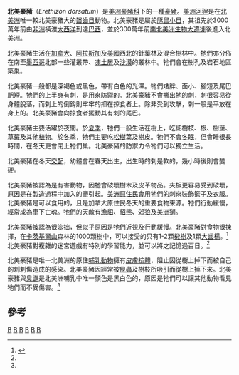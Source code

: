 {{Speciesbox
| taxon = Erethizon dorsatum
| status = LR/lc
| status_system = iucn2.3
| status_ref = <ref name=iucn>{{IUCN2006|assessors=Baillie|year=1996|id=8004|title=Erethizon dorsatum|downloaded=2006-05-12}}</ref>
| fossil_range = 晚[[上新世|上新世]] - 現今
| image = Porcupine_NPS11952.jpg
| parent_authority = [[弗列德利克·居維葉|F. Cuvier]], 1823
| authority = ([[卡爾·林奈|Linnaeus]], 1758)
}}

'''北美豪豬'''（''Erethizon dorsatum''）是[[美洲豪豬科|美洲豪豬科]]下的一種[[豪豬|豪豬]]。[[美洲河狸|美洲河狸]]是在[[北美洲|北美洲]]唯一較北美豪豬大的[[齧齒目|齧齒目]]動物。北美豪豬是屬於[[豚鼠小目|豚鼠小目]]，其祖先於3000萬年前由[[非洲|非洲]]橫渡[[大西洋|大西洋]]到達[[巴西|巴西]]，並於300萬年前[[南北美洲生物大遷徙|南北美洲生物大遷徙]]後進入北美洲。

北美豪豬生活在[[加拿大|加拿大]]、[[阿拉斯加|阿拉斯加]]及[[美國|美國]]西北的針葉林及混合樹林中。牠們亦分佈在南至[[墨西哥|墨西哥]]北部一些灌叢帶、[[凍土層|凍土層]]及[[沙漠|沙漠]]的叢林中。牠們會在樹孔及岩石地區築巢。

北美豪豬一般都是深褐色或黑色，帶有白色的光澤。牠們矮胖、面小、腳短及尾巴肥短。牠們的上半身有刺，是用來防禦的。北美豪豬不會擲出牠的刺，刺很容易從身體脫落，而刺上的倒鈎則牢牢的扣在掠食者上。除非受到攻擊，刺一般是平放在身上的。北美豪豬會向掠食者擺動其有刺的尾巴。

北美豪豬主要活躍於夜間。於[[夏季|夏季]]，牠們一般生活在樹上，吃細樹枝、根、樹莖、[[草莓|草莓]]及其他[[植物|植物]]。於[[冬季|冬季]]，牠們主要吃[[松樹|松樹]]葉及樹皮。牠們不會[[冬眠|冬眠]]，但會睡很長時間，在冬天更會閉上牠們巢。北美豪豬的防禦力令牠們可以獨立生活。

北美豪豬在冬天[[交配|交配]]，幼體會在春天出生，出生時的刺是軟的，幾小時後則會變硬。

北美豪豬被認為是有害動物，因牠會破壞樹木及皮革物品。夾板更容易受到破壞，原因是在製造過程中加入的鹽引起。[[美洲原住民|美洲原住民]]會用牠們的刺來裝飾籃子及衣服。北美豪豬是可以食用的，且是加拿大原住民冬天的重要食物來源。牠們行動緩慢，經常成為車下亡魂。牠們的天敵有[[漁貂|漁貂]]、[[貂熊|貂熊]]、[[郊狼|郊狼]]及[[美洲獅|美洲獅]]。

北美豪豬被認為很笨拙，但似乎原因是牠們[[近視|近視]]及行動緩慢。北美豪豬對食物很揀擇，在[[卡茨基爾山|卡茨基爾山]]森林的1000顆樹中，可以接受的只有1-2顆[[椴樹|椴樹]]及1顆[[大齒楊|大齒楊]]。<ref name=roze1989>{{Cite book en|author=Roze, Uldis|year=1989|title=The North American Porcupine|url=https://archive.org/details/northamericanpor0000roze}}</ref>北美豪豬對複雜的迷宮遊戲有特別的學習能力，並可以將之記憶過百日。<ref name=roze1989/>

北美豪豬是唯一北美洲的原住[[哺乳動物|哺乳動物]]擁有[[皮膚|皮膚]][[抗體|抗體]]，阻止因從樹上掉下而被自己的刺刺傷造成的感染。北美豪豬因經常被[[昆蟲|昆蟲]]及樹枝所吸引而從樹上掉下來。北美豪豬與[[臭鼬|臭鼬]]是北美洲哺乳中唯一顏色是黑白色的，原因是牠們可以讓其他動物看見牠們而不受傷害。<ref name=roze1989/>

== 參考 ==
{{reflist}}
{{Taxonbar|from=Q10758828}}

[[Category:美洲豪豬亞科|B]]
[[Category:卡尔·林奈命名的生物分类|B]]
[[Category:1758年描述的哺乳动物|B]]
[[Category:墨西哥哺乳动物|B]]
[[Category:美国哺乳动物|B]]
[[Category:加拿大哺乳动物|B]]